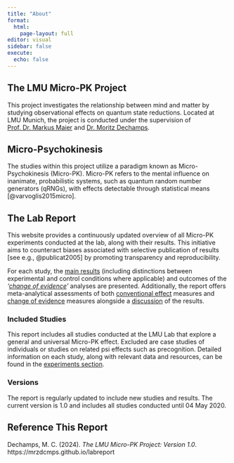 ```yaml
---
title: "About"
format: 
  html:
    page-layout: full
editor: visual
sidebar: false
execute: 
  echo: false
---
```


## The LMU Micro-PK Project

This project investigates the relationship between mind and matter by studying observational effects on quantum state reductions. Located at LMU Munich, the project is conducted under the supervision of [Prof. Dr. Markus Maier](https://www.psy.lmu.de/gp/people/leitung/maier/index.html) and [Dr. Moritz Dechamps](https://www.psy.lmu.de/gp/people/mitarbeiter/moritz-dechamps/index.html).

## Micro-Psychokinesis

The studies within this project utilize a paradigm known as Micro-Psychokinesis (Micro-PK). Micro-PK refers to the mental influence on inanimate, probabilistic systems, such as quantum random number generators (qRNGs), with effects detectable through statistical means [@varvoglis2015micro].

## The Lab Report

This website provides a continuously updated overview of all Micro-PK experiments conducted at the lab, along with their results. This initiative aims to counteract biases associated with selective publication of results [see e.g., @publicat2005] by promoting transparency and reproducibility.

For each study, the [main results](experiments.html) (including distinctions between experimental and control conditions where applicable) and outcomes of the *'[change of evidence](changeofevidence.html)'* analyses are presented. Additionally, the report offers meta-analytical assessments of both [conventional effect](metaanalysis.html) measures and [change of evidence](coe-metaanalysis.html) measures alongside a [discussion](discussion.html) of the results.

### Included Studies

This report includes all studies conducted at the LMU Lab that explore a general and universal Micro-PK effect. Excluded are case studies of individuals or studies on related psi effects such as precognition. Detailed information on each study, along with relevant data and resources, can be found in the [experiments section](experiments.html).

### Versions

The report is regularly updated to include new studies and results. The current version is 1.0 and includes all studies conducted until 04 May 2020.

## Reference This Report

Dechamps, M. C. (2024). *The LMU Micro-PK Project: Version 1.0*. https://mrzdcmps.github.io/labreport
